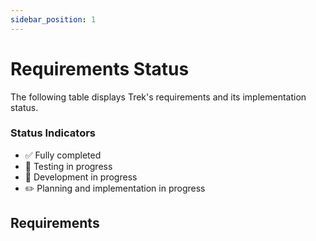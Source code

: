 ```yaml
---
sidebar_position: 1
---
```



# Requirements Status


The following table displays Trek's requirements and its implementation status.

### Status Indicators

- ✅ Fully completed
- 🧪 Testing in progress
- 🚧 Development in progress
- ✏️ Planning and implementation in progress

## Requirements 

<RequirementsStatusPage />
